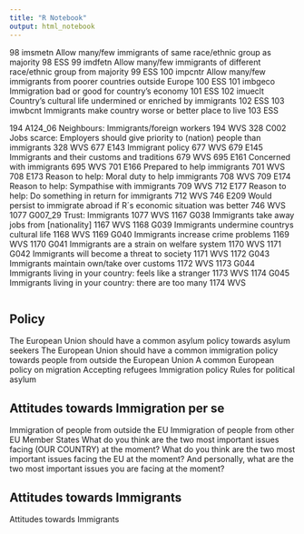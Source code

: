 ---
title: "R Notebook"
output: html_notebook
---

98	imsmetn	Allow many/few immigrants of same race/ethnic group as majority	98 ESS
99	imdfetn	Allow many/few immigrants of different race/ethnic group from majority 99 ESS
100	impcntr	Allow many/few immigrants from poorer countries outside Europe	100 ESS
101	imbgeco	Immigration bad or good for country's economy	101 ESS
102	imueclt	Country's cultural life undermined or enriched by immigrants	102 ESS
103	imwbcnt	Immigrants make country worse or better place to live	103 ESS


194	A124_06	Neighbours: Immigrants/foreign workers	194	WVS
328	C002	Jobs scarce: Employers should give priority to (nation) people than immigrants	328 WVS
677	E143	Immigrant policy	677	WVS
679	E145	Immigrants and their customs and traditions	679	WVS
695	E161	Concerned with immigrants	695	WVS
701	E166	Prepared to help immigrants	701	WVS
708	E173	Reason to help: Moral duty to help immigrants	708	WVS
709	E174	Reason to help: Sympathise with immigrants	709	WVS
712	E177	Reason to help: Do something in return for immigrants	712	WVS
746	E209	Would persist to immigrate abroad if R´s economic situation was better	746 WVS
1077	G007_29	Trust: Immigrants	1077	WVS
1167	G038	Immigrants take away jobs from [nationality]	1167	WVS
1168	G039	Immigrants undermine countrys cultural life	1168	WVS
1169	G040	Immigrants increase crime problems	1169	WVS
1170	G041	Immigrants are a strain on welfare system	1170	WVS
1171	G042	Immigrants will become a threat to society	1171	WVS
1172	G043	Immigrants maintain own/take over customs	1172	WVS
1173	G044	Immigrants living in your country: feels like a stranger	1173	WVS
1174	G045	Immigrants living in your country: there are too many	1174	WVS


```{r}

```

## Policy

The European Union should have a common asylum policy towards asylum seekers
The European Union should have a common immigration policy towards people from outside the European Union
A common European policy on migration
Accepting refugees
Immigration policy
Rules for political asylum


## Attitudes towards Immigration per se

Immigration of people from outside the EU
Immigration of people from other EU Member States
What do you think are the two most important issues facing (OUR COUNTRY) at the moment?
What do you think are the two most important issues facing the EU at the moment? 
And personally, what are the two most important issues you are facing at the moment?

## Attitudes towards Immigrants

Attitudes towards Immigrants

